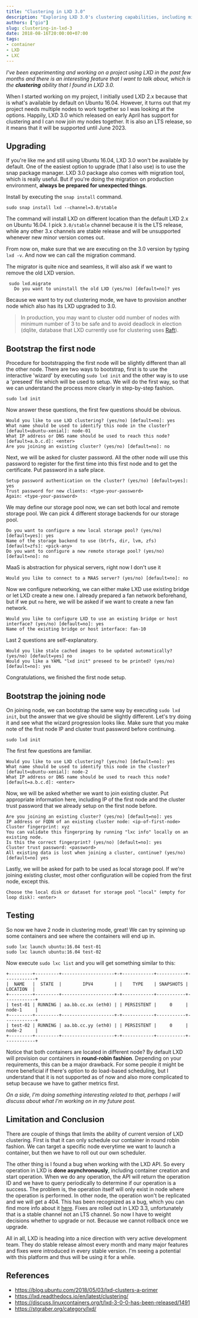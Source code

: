 ```yaml
---
title: "Clustering in LXD 3.0"
description: "Exploring LXD 3.0's clustering capabilities, including migration from 2.x, setting up multi-node clusters, and understanding current limitations."
authors: ["gio"]
slug: clustering-in-lxd-3
date: 2018-08-16T20:00:00+07:00
tags:
- container
- LXD
- LXC
---
```


<em>I've been experimenting and working on a project using LXD in the past few months and there is an interesting feature that I want to talk about, which is the **clustering** ability that I found in LXD 3.0.</em>

When I started working on my project, I initially used LXD 2.x because that is what's available by default on Ubuntu 16.04. However, it turns out that my project needs multiple nodes to work together so I was looking at the options. Happily, LXD 3.0 which released on early April has support for clustering and I can now join my nodes together. It is also an LTS release, so it means that it will be supported until June 2023.

## Upgrading

If you're like me and still using Ubuntu 16.04, LXD 3.0 won't be available by default. One of the easiest option to upgrade (that I also use) is to use the snap package manager. LXD 3.0 package also comes with migration tool, which is really useful. But if you're doing the migration on production environment, **always be prepared for unexpected things**.

Install by executing the `snap install` command.

```shell
sudo snap install lxd --channel=3.0/stable
```

The command will install LXD on different location than the default LXD 2.x on Ubuntu 16.04. I pick `3.0/stable` channel because it is the LTS release, while any other 3.x channels are stable release and will be unsupported whenever new minor version comes out.

From now on, make sure that we are executing on the 3.0 version by typing `lxd -v`. And now we can call the migration command.

The migrator is quite nice and seamless, it will also ask if we want to remove the old LXD version.

```shell
 sudo lxd.migrate
   Do you want to uninstall the old LXD (yes/no) [default=no]? yes
```

Because we want to try out clustering mode, we have to provision another node which also has its LXD upgraded to 3.0.

> In production, you may want to cluster odd number of nodes with minimum number of 3 to be safe and to avoid deadlock in election (dqlite, database that LXD currently use for clustering uses [Raft](https://raft.github.io/)).

## Bootstrap the first node

Procedure for bootstrapping the first node will be slightly different than all the other node. There are two ways to bootstrap, first is to use the interactive 'wizard' by executing `sudo lxd init` and the other way is to use a 'preseed' file which will be used to setup. We will do the first way, so that we can understand the process more clearly in step-by-step fashion.

```shell
sudo lxd init
```

Now answer these questions, the first few questions should be obvious.

```shell
Would you like to use LXD clustering? (yes/no) [default=no]: yes
What name should be used to identify this node in the cluster? [default=ubuntu-xenial]: node-01
What IP address or DNS name should be used to reach this node? [default=a.b.c.d]: <enter>
Are you joining an existing cluster? (yes/no) [default=no]: no
```

Next, we will be asked for cluster password. All the other node will use this password to register for the first time into this first node and to get the certificate. Put password in a safe place.

```shell
Setup password authentication on the cluster? (yes/no) [default=yes]: yes
Trust password for new clients: <type-your-password>
Again: <type-your-password>
```

We may define our storage pool now, we can set both local and remote storage pool. We can pick 4 different storage backends for our storage pool.

```shell
Do you want to configure a new local storage pool? (yes/no) [default=yes]: yes
Name of the storage backend to use (btrfs, dir, lvm, zfs) [default=zfs]: <pick-any>
Do you want to configure a new remote storage pool? (yes/no) [default=no]: no
```

MaaS is abstraction for physical servers, right now I don't use it

```shell
Would you like to connect to a MAAS server? (yes/no) [default=no]: no
```

Now we configure networking, we can either make LXD use existing bridge or let LXD create a new one. I already prepared a fan network beforehand, but if we put `no` here, we will be asked if we want to create a new fan network.

```shell
Would you like to configure LXD to use an existing bridge or host interface? (yes/no) [default=no]: yes
Name of the existing bridge or host interface: fan-10
```

Last 2 questions are self-explanatory.

```shell
Would you like stale cached images to be updated automatically? (yes/no) [default=yes] no
Would you like a YAML "lxd init" preseed to be printed? (yes/no) [default=no]: yes
```

Congratulations, we finished the first node setup.

## Bootstrap the joining node

On joining node, we can bootstrap the same way by executing `sudo lxd init`, but the answer that we give should be slightly different. Let's try doing it and see what the wizard progression looks like. Make sure that you make note of the first node IP and cluster trust password before continuing.

```shell
sudo lxd init
```

The first few questions are familiar.

```shell
Would you like to use LXD clustering? (yes/no) [default=no]: yes
What name should be used to identify this node in the cluster? [default=ubuntu-xenial]: node-2
What IP address or DNS name should be used to reach this node? [default=a.b.c.d]: <enter>
```

Now, we will be asked whether we want to join existing cluster. Put appropriate information here, including IP of the first node and the cluster trust password that we already setup on the first node before.

```shell
Are you joining an existing cluster? (yes/no) [default=no]: yes
IP address or FQDN of an existing cluster node: <ip-of-first-node>
Cluster fingerprint: xyz
You can validate this fingerpring by running "lxc info" locally on an existing node.
Is this the correct fingerprint? (yes/no) [default=no]: yes
Cluster trust password: <password>
All existing data is lost when joining a cluster, continue? (yes/no) [default=no] yes
```

Lastly, we will be asked for path to be used as local storage pool. If we're joining existing cluster, most other configuration will be copied from the first node, except this.

```shell
Choose the local disk or dataset for storage pool "local" (empty for loop disk): <enter>
```

## Testing

So now we have 2 node in clustering mode, great! We can try spinning up some containers and see where the containers will end up in.

```shell
sudo lxc launch ubuntu:16.04 test-01
sudo lxc launch ubuntu:16.04 test-02
```

Now execute `sudo lxc list` and you will get something similar to this:

```shell
+---------+---------+--------------------+-+------------+-----------+------------+
|  NAME   |  STATE  |        IPV4        | |    TYPE    | SNAPSHOTS |  LOCATION  |
+---------+---------+--------------------+-+------------+-----------+------------+
| test-01 | RUNNING | aa.bb.cc.xx (eth0) | | PERSISTENT |     0     | node-1     |
+---------+---------+--------------------+-+------------+-----------+------------+
| test-02 | RUNNING | aa.bb.cc.yy (eth0) | | PERSISTENT |     0     | node-2     |
+---------+---------+--------------------+-+------------+-----------+------------+
```

Notice that both containers are located in different node? By default LXD will provision our containers in **round-robin fashion**. Depending on your requirements, this can be a major drawback. For some people it might be more beneficial if there's option to do load-based scheduling, but I understand that it is not supported as of now and also more complicated to setup because we have to gather metrics first.

*On a side, I'm doing something interesting related to that, perhaps I will discuss about what I'm working on in my future post.*

## Limitation and Conclusion

There are couple of things that limits the ability of current version of LXD clustering. First is that it can only schedule our container in round robin fashion. We can target a specific node everytime we want to launch a container, but then we have to roll out our own scheduler.

The other thing is I found a bug when working with the LXD API. So every operation in LXD is **done asynchronously**, including container creation and start operation. When we do any operation, the API will return the operation ID and we have to query periodically to determine if our operation is a success. The problem is, the operation itself will only exist in node where the operation is performed. In other node, the operation won't be replicated and we will get a 404. This has been recognized as a bug, which you can find more info about it [here](https://github.com/lxc/lxd/issues/4721). Fixes are rolled out in LXD 3.3, unfortunately that is a stable channel not an LTS channel. So now I have to weight decisions whether to upgrade or not. Because we cannot rollback once we upgrade.

All in all, LXD is heading into a nice direction with very active development team. They do stable release almost every month and many major features and fixes were introduced in every stable version. I'm seeing a potential with this platform and thus will be using it for a while.

## References

- https://blog.ubuntu.com/2018/05/03/lxd-clusters-a-primer
- https://lxd.readthedocs.io/en/latest/clustering/
- https://discuss.linuxcontainers.org/t/lxd-3-0-0-has-been-released/1491
- https://stgraber.org/category/lxd/

